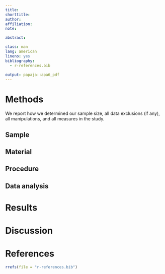 ```yaml
---
title: 
shorttitle: 
author: 
affiliation: 
note: 

abstract: 

class: man
lang: american
lineno: yes
bibliography:
  - r-references.bib

output: papaja::apa6_pdf
---
```



# Methods
We report how we determined our sample size, all data exclusions (if any), all manipulations, and all measures in the study. <!-- 21-word solution (Simmons, Nelson & Simonsohn, 2012; retrieved from http://ssrn.com/abstract=2160588) -->

## Sample

## Material

## Procedure

## Data analysis

# Results

# Discussion

# References
```r
rrefs(file = "r-references.bib")
```
